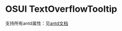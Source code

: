 
<Meta title="业务/TextOverflowTooltip"  />

# OSUI TextOverflowTooltip

支持所有antd属性：见[antd文档](https://ant.design/components/text-overflow-tooltip-cn/)

<Preview>
  <Story name="Demo" story={stories.Demo} />
</Preview>